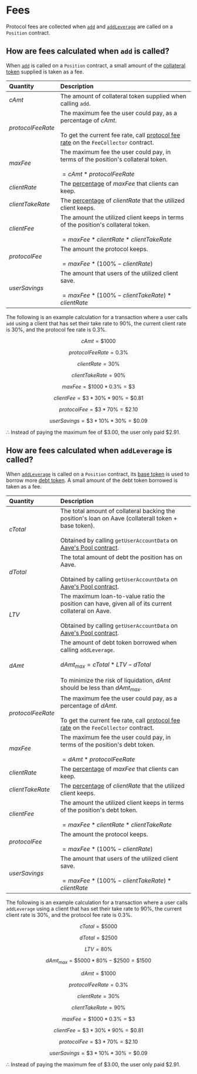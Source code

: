 # Fees

Protocol fees are collected when [`add`](/technical-docs/contracts/position.mdx#add) and [`addLeverage`](/technical-docs/contracts/position.mdx#addleverage) are called on a `Position` contract.

## How are fees calculated when `add` is called?

When [`add`](/technical-docs/contracts/position.mdx#add) is called on a `Position` contract, a small amount of the [collateral token](/references/glossary.mdx) supplied is taken as a fee.

| Quantity          | Description                                                                                                                                                                                          |
| :---------------- | :--------------------------------------------------------------------------------------------------------------------------------------------------------------------------------------------------- |
| $cAmt$            | The amount of collateral token supplied when calling `add`.                                                                                                                                          |
| $protocolFeeRate$ | The maximum fee the user could pay, as a percentage of $cAmt$. <br/><br/> To get the current fee rate, call [protocol fee rate](contracts/fee-collector.mdx#feeRate) on the `FeeCollector` contract. |
| $maxFee$          | The maximum fee the user could pay, in terms of the position's collateral token. <br/><br/> $=cAmt*protocolFeeRate$                                                                                  |
| $clientRate$      | The [percentage](contracts/fee-collector.mdx#clientrate) of $maxFee$ that clients can keep.                                                                                                          |
| $clientTakeRate$  | The [percentage](contracts/fee-collector.mdx#clienttakerates) of $clientRate$ that the utilized client keeps.                                                                                        |
| $clientFee$       | The amount the utilized client keeps in terms of the position's collateral token. <br/><br/> $=maxFee*clientRate*clientTakeRate$                                                                     |
| $protocolFee$     | The amount the protocol keeps. <br/><br/> $=maxFee*(100\%-clientRate)$                                                                                                                               |
| $userSavings$     | The amount that users of the utilized client save. <br/><br/> $=maxFee*(100\%-clientTakeRate)*clientRate$                                                                                            |

The following is an example calculation for a transaction where a user calls `add` using a client that has set their take rate to 90%, the current client rate is 30%, and the protocol fee rate is 0.3%.

$$cAmt=\$1000$$

$$protocolFeeRate=0.3\%$$

$$clientRate=30\%$$

$$clientTakeRate=90\%$$

$$maxFee=\$1000*0.3\%=\$3$$

$$clientFee=\$3*30\%*90\%=\$0.81$$

$$protocolFee=\$3*70\%=\$2.10$$

$$userSavings=\$3*10\%*30\%=\$0.09$$

$\therefore$ Instead of paying the maximum fee of \$3.00, the user only paid \$2.91.

## How are fees calculated when `addLeverage` is called?

When [`addLeverage`](/technical-docs/contracts/position.mdx#addleverage) is called on a `Position` contract, its [base token](/references/glossary.mdx) is used to borrow more [debt token](/references/glossary.mdx). A small amount of the debt token borrowed is taken as a fee.

| Quantity          | Description                                                                                                                                                                                                                                                  |
| :---------------- | :----------------------------------------------------------------------------------------------------------------------------------------------------------------------------------------------------------------------------------------------------------- |
| $cTotal$          | The total amount of collateral backing the position's loan on Aave (collaterall token + base token). <br/><br/> Obtained by calling `getUserAccountData` on [Aave's Pool contract](https://docs.aave.com/developers/core-contracts/pool#getuseraccountdata). |
| $dTotal$          | The total amount of debt the position has on Aave. <br/><br/> Obtained by calling `getUserAccountData` on [Aave's Pool contract](https://docs.aave.com/developers/core-contracts/pool#getuseraccountdata).                                                   |
| $LTV$             | The maximum loan-to-value ratio the position can have, given all of its current collateral on Aave. <br/><br/> Obtained by calling `getUserAccountData` on [Aave's Pool contract](https://docs.aave.com/developers/core-contracts/pool#getuseraccountdata).  |
| $dAmt$            | The amount of debt token borrowed when calling `addLeverage`. <br/><br/> $dAmt_{max}=cTotal*LTV-dTotal$ <br/><br/> To minimize the risk of liquidation, $dAmt$ should be less than $dAmt_{max}$.                                                             |
| $protocolFeeRate$ | The maximum fee the user could pay, as a percentage of $dAmt$. <br/><br/> To get the current fee rate, call [protocol fee rate](contracts/fee-collector.mdx#feeRate) on the `FeeCollector` contract.                                                         |
| $maxFee$          | The maximum fee the user could pay, in terms of the position's debt token. <br/><br/> $=dAmt*protocolFeeRate$                                                                                                                                                |
| $clientRate$      | The [percentage](contracts/fee-collector.mdx#clientrate) of $maxFee$ that clients can keep.                                                                                                                                                                  |
| $clientTakeRate$  | The [percentage](contracts/fee-collector.mdx#clienttakerates) of $clientRate$ that the utilized client keeps.                                                                                                                                                |
| $clientFee$       | The amount the utilized client keeps in terms of the position's debt token. <br/><br/> $=maxFee*clientRate*clientTakeRate$                                                                                                                                   |
| $protocolFee$     | The amount the protocol keeps. <br/><br/> $=maxFee*(100\%-clientRate)$                                                                                                                                                                                       |
| $userSavings$     | The amount that users of the utilized client save. <br/><br/> $=maxFee*(100\%-clientTakeRate)*clientRate$                                                                                                                                                    |

The following is an example calculation for a transaction where a user calls `addLeverage` using a client that has set their take rate to 90%, the current client rate is 30%, and the protocol fee rate is 0.3%.

$$cTotal=\$5000$$

$$dTotal=\$2500$$

$$LTV=80\%$$

$$dAmt_{max}=\$5000*80\%-\$2500=\$1500$$

$$dAmt=\$1000$$

$$protocolFeeRate=0.3\%$$

$$clientRate=30\%$$

$$clientTakeRate=90\%$$

$$maxFee=\$1000*0.3\%=\$3$$

$$clientFee=\$3*30\%*90\%=\$0.81$$

$$protocolFee=\$3*70\%=\$2.10$$

$$userSavings=\$3*10\%*30\%=\$0.09$$

$\therefore$ Instead of paying the maximum fee of \$3.00, the user only paid \$2.91.
